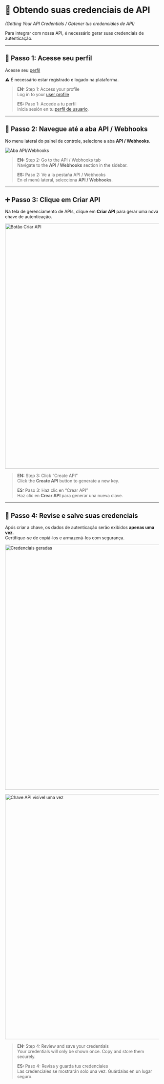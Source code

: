
# 🔐 Obtendo suas credenciais de API  
*(Getting Your API Credentials / Obtener tus credenciales de API)*

Para integrar com nossa API, é necessário gerar suas credenciais de autenticação.

---

## 📍 Passo 1: Acesse seu perfil  
Acesse seu [perfil](https://cryptouse.com.br/profile) 

⚠️ É necessário estar registrado e logado na plataforma.

> **EN:** Step 1: Access your profile  
> Log in to your [user profile](https://cryptouse.com.br/profile)  
>  
> **ES:** Paso 1: Accede a tu perfil  
> Inicia sesión en tu [perfil de usuario](https://cryptouse.com.br/profile).

---

## 🧭 Passo 2: Navegue até a aba **API / Webhooks**  
No menu lateral do painel de controle, selecione a aba **API / Webhooks**.

<Image
  src="/1.png"
  alt="Aba API/Webhooks"
  width={800}
  height={600}
/>


> **EN:** Step 2: Go to the API / Webhooks tab  
> Navigate to the **API / Webhooks** section in the sidebar.  
>  
> **ES:** Paso 2: Ve a la pestaña API / Webhooks  
> En el menú lateral, selecciona **API / Webhooks**.

---

## ➕ Passo 3: Clique em **Criar API**  
Na tela de gerenciamento de APIs, clique em **Criar API** para gerar uma nova chave de autenticação.

<img
  src="/2.png"
  alt="Botão Criar API"
  width="800"
/>

> **EN:** Step 3: Click “Create API”  
> Click the **Create API** button to generate a new key.  
>  
> **ES:** Paso 3: Haz clic en “Crear API”  
> Haz clic en **Crear API** para generar una nueva clave.

---

## 📝 Passo 4: Revise e salve suas credenciais  
Após criar a chave, os dados de autenticação serão exibidos **apenas uma vez**.  
Certifique-se de copiá-los e armazená-los com segurança.

<img
  src="/4.png"
  alt="Credenciais geradas"
  width="800"
/>

<img
  src="/5.png"
  alt="Chave API visível uma vez"
  width="800"
/>

> **EN:** Step 4: Review and save your credentials  
> Your credentials will only be shown once. Copy and store them securely.  
>  
> **ES:** Paso 4: Revisa y guarda tus credenciales  
> Las credenciales se mostrarán solo una vez. Guárdalas en un lugar seguro.



